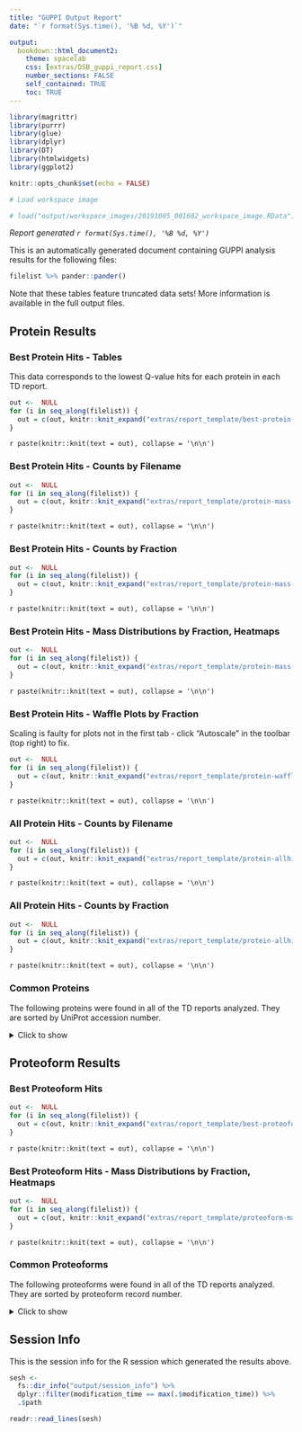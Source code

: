 ```yaml
---
title: "GUPPI Output Report"
date: "`r format(Sys.time(), '%B %d, %Y')`"

output: 
  bookdown::html_document2:
    theme: spacelab
    css: [extras/DSB_guppi_report.css]
    number_sections: FALSE
    self_contained: TRUE
    toc: TRUE
---
```


```r

library(magrittr)
library(purrr)
library(glue)
library(dplyr)
library(DT)
library(htmlwidgets)
library(ggplot2)

knitr::opts_chunk$set(echo = FALSE)
```

```r

# Load workspace image

# load("output/workspace_images/20191005_001602_workspace_image.RData")

```

*Report generated `r format(Sys.time(), '%B %d, %Y')`*

This is an automatically generated document containing GUPPI analysis results for the following files:

```r

filelist %>% pander::pander()

```

Note that these tables feature truncated data sets! More information is available in the full output files.

## Protein Results

### Best Protein Hits - Tables {.tabset .tabset-fade}

This data corresponds to the lowest Q-value hits for each protein in each TD report.

```r

out <-  NULL
for (i in seq_along(filelist)) {
  out = c(out, knitr::knit_expand("extras/report_template/best-protein-hits-tables.Rmd"))
}

```

`r paste(knitr::knit(text = out), collapse = '\n\n')`

### Best Protein Hits - Counts by Filename {.tabset .tabset-fade}

```r

out <-  NULL
for (i in seq_along(filelist)) {
  out = c(out, knitr::knit_expand("extras/report_template/protein-mass-histograms-01a.Rmd"))
}

```

`r paste(knitr::knit(text = out), collapse = '\n\n')`

### Best Protein Hits - Counts by Fraction {.tabset .tabset-fade}

```r

out <-  NULL
for (i in seq_along(filelist)) {
  out = c(out, knitr::knit_expand("extras/report_template/protein-mass-histograms-01b.Rmd"))
}

```

`r paste(knitr::knit(text = out), collapse = '\n\n')`

### Best Protein Hits - Mass Distributions by Fraction, Heatmaps {.tabset .tabset-fade}

```r

out <-  NULL
for (i in seq_along(filelist)) {
  out = c(out, knitr::knit_expand("extras/report_template/protein-mass-heatmap.Rmd"))
}

```

`r paste(knitr::knit(text = out), collapse = '\n\n')`

### Best Protein Hits - Waffle Plots by Fraction {.tabset .tabset-fade}

Scaling is faulty for plots not in the first tab - click "Autoscale" in the toolbar (top right) to fix.

```r

out <-  NULL
for (i in seq_along(filelist)) {
  out = c(out, knitr::knit_expand("extras/report_template/protein-waffle-byfraction.Rmd"))
}

```

`r paste(knitr::knit(text = out), collapse = '\n\n')`

### All Protein Hits - Counts by Filename {.tabset .tabset-fade}

```r

out <-  NULL
for (i in seq_along(filelist)) {
  out = c(out, knitr::knit_expand("extras/report_template/protein-allhits-mass-histograms-01a.Rmd"))
}

```

`r paste(knitr::knit(text = out), collapse = '\n\n')`

### All Protein Hits - Counts by Fraction {.tabset .tabset-fade}

```r

out <-  NULL
for (i in seq_along(filelist)) {
  out = c(out, knitr::knit_expand("extras/report_template/protein-allhits-mass-histograms-01b.Rmd"))
}

```

`r paste(knitr::knit(text = out), collapse = '\n\n')`

### Common Proteins

The following proteins were found in all of the TD reports analyzed. They are sorted by UniProt accession number.

<details>
  <summary>Click to show</summary>

```r

accessionlist <- results_protein %>%
  .[1:(length(.) - 1)] %>% 
  map(~.$UNIPROTKB)

Reduce(intersect, accessionlist) %>%
  pander::pandoc.list()

```

</details>

## Proteoform Results

### Best Proteoform Hits {.tabset .tabset-fade}

```r

out <-  NULL
for (i in seq_along(filelist)) {
  out = c(out, knitr::knit_expand("extras/report_template/best-proteoform-hits.Rmd"))
}

```

`r paste(knitr::knit(text = out), collapse = '\n\n')`

### Best Proteoform Hits - Mass Distributions by Fraction, Heatmaps {.tabset .tabset-fade}

```r

out <-  NULL
for (i in seq_along(filelist)) {
  out = c(out, knitr::knit_expand("extras/report_template/proteoform-mass-heatmap.Rmd"))
}

```

`r paste(knitr::knit(text = out), collapse = '\n\n')`

### Common Proteoforms

The following proteoforms were found in all of the TD reports analyzed. They are sorted by proteoform record number.

<details>
  <summary>Click to show</summary>

```r

PFRlist <- results_proteoform %>%
  .[1:(length(.) - 1)] %>% 
  map(~.$ProteoformRecordNum)

Reduce(intersect, PFRlist) %>%
  pander::pandoc.list()

```

</details>

## Session Info

This is the session info for the R session which generated the results above.

```r

sesh <- 
  fs::dir_info("output/session_info") %>% 
  dplyr::filter(modification_time == max(.$modification_time)) %>% 
  .$path

readr::read_lines(sesh)

```
